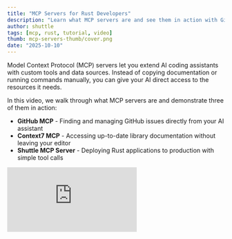 ```yaml
---
title: "MCP Servers for Rust Developers"
description: "Learn what MCP servers are and see them in action with GitHub, Context7, and Shuttle integrations"
author: shuttle
tags: [mcp, rust, tutorial, video]
thumb: mcp-servers-thumb/cover.png
date: "2025-10-10"
---
```


Model Context Protocol (MCP) servers let you extend AI coding assistants with custom tools and data sources. Instead of copying documentation or running commands manually, you can give your AI direct access to the resources it needs.

In this video, we walk through what MCP servers are and demonstrate three of them in action:

- **GitHub MCP** - Finding and managing GitHub issues directly from your AI assistant
- **Context7 MCP** - Accessing up-to-date library documentation without leaving your editor
- **Shuttle MCP Server** - Deploying Rust applications to production with simple tool calls

<div style={{ position: "relative", paddingBottom: "56.25%", height: 0 }}>
  <iframe
    style={{
      position: "absolute",
      top: 0,
      left: 0,
      width: "100%",
      height: "100%",
    }}
    src="https://www.youtube.com/embed/eQdCSsdqLkk"
    title="MCP Servers for Rust Developers"
    frameBorder="0"
    allow="accelerometer; autoplay; clipboard-write; encrypted-media; gyroscope; picture-in-picture"
    allowFullScreen
  />
</div>

## Getting Started

MCP servers work with AI coding assistants like Claude Code, Cursor, and others that support the Model Context Protocol. Each server exposes tools that your AI can call directly - no manual context switching needed.

### What the Shuttle MCP Server Does

The Shuttle MCP Server gives your AI agent direct access to Shuttle's platform. Your agent can search documentation, deploy projects, list all your deployments, check project status, and view logs in real-time. Tell your AI "deploy my app" and it handles everything - from creating a project if needed to catching and fixing common deployment issues.

To set it up, install the Shuttle CLI and add this to your MCP configuration:

```json
{
  "mcpServers": {
    "Shuttle": {
      "command": "shuttle",
      "args": ["mcp", "start"]
    }
  }
}
```

Learn more in our announcement post: <https://www.shuttle.dev/blog/2025/10/08/shuttle-mcp?utm_source=shuttle_blog&utm_medium=video&utm_campaign=mcp_servers>

Full setup guide: <https://docs.shuttle.dev/integrations/mcp-server?utm_source=shuttle_blog&utm_medium=video&utm_campaign=mcp_servers>

## Wrapping Up

MCP servers bridge the gap between AI assistants and the tools we use every day. From searching library docs to managing GitHub issues to deploying Rust applications, these servers eliminate the context switching that slows us down.

The Shuttle MCP Server takes this further by handling the entire deployment workflow - from creating projects to monitoring production logs. If you're building with Rust, it's worth checking out.

### Try It Yourself

Get started with Shuttle and deploy your first Rust app:

```bash
shuttle init --from shuttle-hq/shuttle-examples --subfolder axum/hello-world
```

Then connect the Shuttle MCP Server to your AI assistant and deploy directly from your coding session.

Happy coding!
